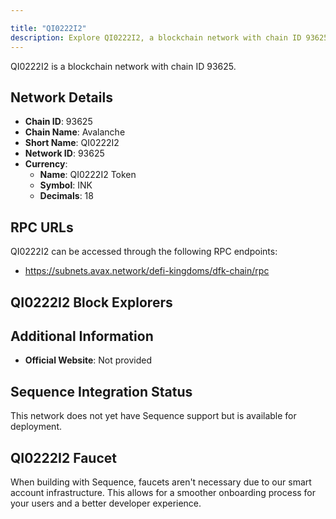 ```yaml
---

title: "QI0222I2"
description: Explore QI0222I2, a blockchain network with chain ID 93625. Learn about its native currency, QI0222I2 Token, and how to interact with the network.
---
```




QI0222I2 is a blockchain network with chain ID 93625.

## Network Details

- **Chain ID**: 93625
- **Chain Name**: Avalanche
- **Short Name**: QI0222I2
- **Network ID**: 93625
- **Currency**: 
  - **Name**: QI0222I2 Token
  - **Symbol**: INK
  - **Decimals**: 18

## RPC URLs

QI0222I2 can be accessed through the following RPC endpoints:

- https://subnets.avax.network/defi-kingdoms/dfk-chain/rpc

## QI0222I2 Block Explorers



## Additional Information

- **Official Website**: Not provided

## Sequence Integration Status

This network does not yet have Sequence support but is available for deployment.

## QI0222I2 Faucet

When building with Sequence, faucets aren't necessary due to our smart account infrastructure. This allows for a smoother onboarding process for your users and a better developer experience.
